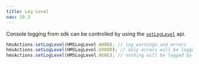 ```yaml
---
title: Log Level
nav: 10.3
---
```


Console logging from sdk can be controlled by using the [`setLogLevel`](https://docs.100ms.live/api-reference/javascript/v2/interfaces/HMSActions#set-log-level) api.

```js
hmsActions.setLogLevel(HMSLogLevel.WARN); // log warnings and errors
hmsActions.setLogLevel(HMSLogLevel.ERROR); // only errors will be logged
hmsActions.setLogLevel(HMSLogLevel.NONE); // nothing will be logged by our sdk
```
